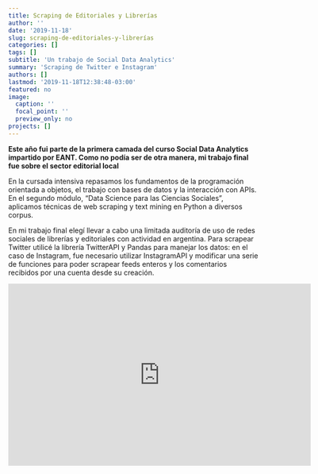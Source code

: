 ```yaml
---
title: Scraping de Editoriales y Librerías
author: ''
date: '2019-11-18'
slug: scraping-de-editoriales-y-librerías
categories: []
tags: []
subtitle: 'Un trabajo de Social Data Analytics'
summary: 'Scraping de Twitter e Instagram'
authors: []
lastmod: '2019-11-18T12:38:48-03:00'
featured: no
image:
  caption: ''
  focal_point: ''
  preview_only: no
projects: []
---
```

**Este año fui parte de la primera camada del curso Social Data Analytics impartido por EANT. Como no podía ser de otra manera, mi trabajo final fue sobre el sector editorial local**

En la cursada intensiva repasamos los fundamentos de la programación orientada a objetos, el trabajo con bases de datos y la interacción con APIs. En el segundo módulo, "Data Science para las Ciencias Sociales", aplicamos técnicas de web scraping y text mining en Python a diversos corpus.

En mi trabajo final elegí llevar a cabo una limitada auditoría de uso de redes sociales de librerías y editoriales con actividad en argentina. Para scrapear Twitter utilicé la librería TwitterAPI y Pandas para manejar los datos: en el caso de Instagram, fue necesario utilizar InstagramAPI y modificar una serie de funciones para poder scrapear feeds enteros y los comentarios recibidos por una cuenta desde su creación. 

<iframe src="https://onedrive.live.com/embed?cid=B9BB54C1ABD9A1D0&resid=B9BB54C1ABD9A1D0%21117&authkey=APN0bBSfdRYge74&em=2" width="610" height="367" frameborder="0" scrolling="no"></iframe>
